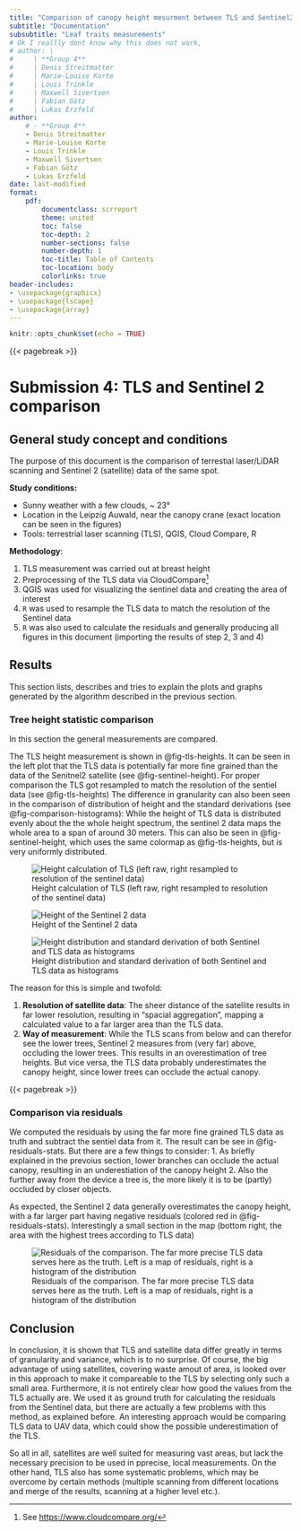 ```yaml
---
title: "Comparison of canopy height mesurment between TLS and Sentinel2 data"
subtitle: "Documentation"
subsubtitle: "Leaf traits measurements"
# Ok I reallly dont know why this does not work, 
# author: | 
#     | **Group 4** 
#     | Denis Streitmatter 
#     | Marie-Louise Korte 
#     | Louis Trinkle 
#     | Maxwell Sivertsen 
#     | Fabian Götz 
#     | Lukas Erzfeld
author:  
    # - **Group 4** 
    - Denis Streitmatter 
    - Marie-Louise Korte 
    - Louis Trinkle 
    - Maxwell Sivertsen 
    - Fabian Götz 
    - Lukas Erzfeld
date: last-modified
format:
    pdf:
        documentclass: scrreport
        theme: united
        toc: false
        toc-depth: 2
        number-sections: false 
        number-depth: 1
        toc-title: Table of Contents
        toc-location: body
        colorlinks: true
header-includes:  
- \usepackage{graphicx}
- \usepackage{lscape}
- \usepackage{array} 
---
```


```r
knitr::opts_chunk$set(echo = TRUE)
```
{{< pagebreak >}}

# Submission 4: TLS and Sentinel 2 comparison


## General study concept and conditions

The purpose of this document is the comparison of terrestial laser/LiDAR scanning and Sentinel 2 (satellite) data of the same spot.


**Study conditions:**

- Sunny weather with a few clouds, ~ 23°
- Location in the Leipzig Auwald, near the canopy crane (exact location can be seen in the figures)
- Tools: terrestrial laser scanning (TLS), QGIS, Cloud Compare, R

**Methodology**:

1. TLS measurement was carried out at breast height
2. Preprocessing of the TLS data via CloudCompare^[See [https://www.cloudcompare.org/](https://www.cloudcompare.org/)]
3. QGIS was used for visualizing the sentinel data and creating the area of interest
4. `R` was used to resample the TLS data to match the resolution of the Sentinel data
5. `R` was also used to calculate the residuals and generally producing all figures in this document (importing the results of step 2, 3 and 4)


## Results

This section lists, describes and tries to explain the plots and graphs generated by the algorithm described in the previous section.

### Tree height statistic comparison

In this section the general measurements are compared. 


The TLS height measurement is shown in @fig-tls-heights. It can be seen in the left plot that the TLS data is potentially far more fine grained than the data of the Senitnel2 satellite (see @fig-sentinel-height). 
For proper comparison the TLS got resampled to match the resolution of the sentiel data (see @fig-tls-heights)
The difference in granularity can also been seen in the comparison of distribution of height and the standard derivations (see @fig-comparison-histograms): 
While the height of TLS data is distributed evenly about the the whole height spectrum, the sentinel 2 data maps the whole area to a span of around 30 meters. 
This can also be seen in @fig-sentinel-height, which uses the same colormap as @fig-tls-heights, but is very uniformly distributed.





![Height calculation of TLS (left raw, right resampled to resolution of the sentinel data)](TLS_plots/figures/chm_tls_height_both_res.png){#fig-tls-heights}

![Height of the Sentinel 2 data](TLS_plots/figures/sentinel_height.png){#fig-sentinel-height}

![Height distribution and standard derivation of both Sentinel and TLS data as histograms](TLS_plots/figures/histograms.png){#fig-comparison-histograms}

The reason for this is simple and twofold:

1. **Resolution of satellite data**: The sheer distance of the satellite results in far lower resolution, resulting in "spacial aggregation", mapping a calculated value to a far larger area than the TLS data. 
2. **Way of measurement**: While the TLS scans from below and can therefor see the lower trees, Sentinel 2 measures from (very far) above, occluding the lower trees. This results in an overestimation of tree heights.
But vice versa, the TLS data probably underestimates the canopy height, since lower trees can occlude the actual canopy.

{{< pagebreak >}}

### Comparison via residuals

We computed the residuals by using the far more fine grained TLS data as truth and subtract the sentiel data from it. The result can be see in @fig-residuals-stats. 
But there are a few things to consider:
1. As briefly explained in the prevoius section, lower branches can occlude the actual canopy, resulting in an underestiation of the canopy height
2. Also the further away from the device a tree is, the more likely it is to be (partly) occluded by closer objects.

As expected, the Sentinel 2 data generally overestimates the canopy height, with a far larger part having negative residuals (colored red in @fig-residuals-stats). 
Interestingly a small section in the map (bottom right, the area with the highest trees according to TLS data) 


![Residuals of the comparison. The far more precise TLS data serves here as the truth. Left is a map of residuals, right is a histogram of the distribution](TLS_plots/figures/residuals_stats.png){#fig-residuals-stats}

## Conclusion

In conclusion, it is shown that TLS and satellite data differ greatly in terms of granularity and variance, which is to no surprise. 
Of course, the big advantage of using satellites, covering waste amout of area, is looked over in this approach to make it compareable to the TLS by selecting only such a small area.
Furthermore, it is not entirely clear how good the values from the TLS actually are. 
We used it as ground truth for calculating the residuals from the Sentinel data, but there are actually a few problems with this method, as explained before. 
An interesting approach would be comparing TLS data to UAV data, which could show the possible underestimation of the TLS.

So all in all, satellites are well suited for measuring vast areas, but lack the necessary precision to be used in pprecise, local measurements.
On the other hand, TLS also has some systematic problems, which may be overcome by certain methods (multiple scanning from different locations and merge of the results, scanning at a higher level etc.).  